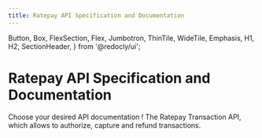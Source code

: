 ```yaml
---
title: Ratepay API Specification and Documentation
---
```



  Button,
  Box,
  FlexSection,
  Flex,
  Jumbotron,
  ThinTile,
  WideTile,
  Emphasis,
  H1,
  H2,
  SectionHeader,
} from '@redocly/ui';




<Jumbotron>
  <NavBar location={props.location} standalone={false} />
  <H1>Ratepay API Specification and Documentation</H1>
</Jumbotron>
<Box my={25}>
  <SectionHeader>
    Choose your desired <Emphasis> API documentation </Emphasis>!
  </SectionHeader>
  <FlexSection justifyContent="space-around" flexWrap="wrap">
    <ThinTile to="developer-portal/index.md" icon={icon3} header="Transaction API">
        The Ratepay Transaction API, which allows to authorize, capture and refund transactions.
    </ThinTile>
  </FlexSection>
</Box>